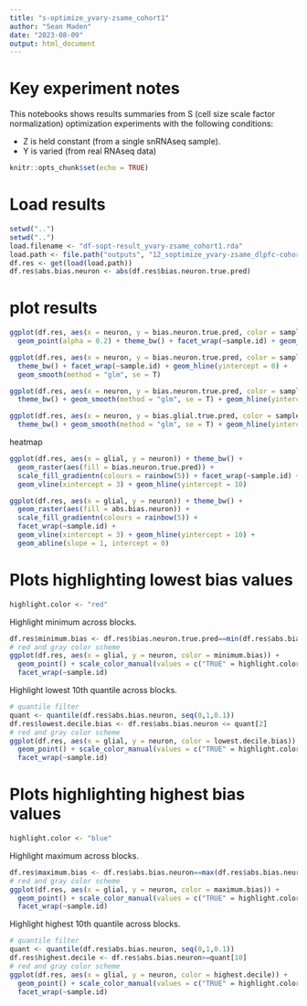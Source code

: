 ```yaml
---
title: "s-optimize_yvary-zsame_cohort1"
author: "Sean Maden"
date: "2023-08-09"
output: html_document
---
```


# Key experiment notes

This notebooks shows results summaries from S (cell size scale factor normalization) optimization experiments with the following conditions:

* Z is held constant (from a single snRNAseq sample).
* Y is varied (from real RNAseq data)

```r
knitr::opts_chunk$set(echo = TRUE)
```

# Load results

```r
setwd("..")
setwd("..")
load.filename <- "df-sopt-result_yvary-zsame_cohort1.rda"
load.path <- file.path("outputs", "12_soptimize_yvary-zsame_dlpfc-cohort1", load.filename)
df.res <- get(load(load.path))
df.res$abs.bias.neuron <- abs(df.res$bias.neuron.true.pred)
```

# plot results

```r
ggplot(df.res, aes(x = neuron, y = bias.neuron.true.pred, color = sample.id)) + 
  geom_point(alpha = 0.2) + theme_bw() + facet_wrap(~sample.id) + geom_hline(yintercept = 0)

ggplot(df.res, aes(x = neuron, y = bias.neuron.true.pred, color = sample.id)) + 
  theme_bw() + facet_wrap(~sample.id) + geom_hline(yintercept = 0) +
  geom_smooth(method = "glm", se = T)

ggplot(df.res, aes(x = neuron, y = bias.neuron.true.pred, color = sample.id)) + 
  theme_bw() + geom_smooth(method = "glm", se = T) + geom_hline(yintercept = 0)

ggplot(df.res, aes(x = neuron, y = bias.glial.true.pred, color = sample.id)) + 
  theme_bw() + geom_smooth(method = "glm", se = T) + geom_hline(yintercept = 0)
```

heatmap

```r
ggplot(df.res, aes(x = glial, y = neuron)) + theme_bw() +
  geom_raster(aes(fill = bias.neuron.true.pred)) +
  scale_fill_gradientn(colours = rainbow(5)) + facet_wrap(~sample.id) + 
  geom_vline(xintercept = 3) + geom_hline(yintercept = 10)

ggplot(df.res, aes(x = glial, y = neuron)) + theme_bw() +
  geom_raster(aes(fill = abs.bias.neuron)) +
  scale_fill_gradientn(colours = rainbow(5)) + 
  facet_wrap(~sample.id) +
  geom_vline(xintercept = 3) + geom_hline(yintercept = 10) +
  geom_abline(slope = 1, intercept = 0)

```

# Plots highlighting lowest bias values

```r
highlight.color <- "red"
```

Highlight minimum across blocks.

```r
df.res$minimum.bias <- df.res$bias.neuron.true.pred==min(df.res$abs.bias.neuron)
# red and gray color scheme
ggplot(df.res, aes(x = glial, y = neuron, color = minimum.bias)) + 
  geom_point() + scale_color_manual(values = c("TRUE" = highlight.color, "FALSE" = "gray")) +
  facet_wrap(~sample.id)
```

Highlight lowest 10th quantile across blocks.

```r
# quantile filter
quant <- quantile(df.res$abs.bias.neuron, seq(0,1,0.1))
df.res$lowest.decile.bias <- df.res$abs.bias.neuron <= quant[2]
# red and gray color scheme
ggplot(df.res, aes(x = glial, y = neuron, color = lowest.decile.bias)) + 
  geom_point() + scale_color_manual(values = c("TRUE" = highlight.color, "FALSE" = "gray")) +
  facet_wrap(~sample.id)
```

# Plots highlighting highest bias values

```r
highlight.color <- "blue"
```

Highlight maximum across blocks.

```r
df.res$maximum.bias <- df.res$abs.bias.neuron==max(df.res$abs.bias.neuron)
# red and gray color scheme
ggplot(df.res, aes(x = glial, y = neuron, color = maximum.bias)) + 
  geom_point() + scale_color_manual(values = c("TRUE" = highlight.color, "FALSE" = "gray")) +
  facet_wrap(~sample.id)
```

Highlight highest 10th quantile across blocks.

```r
# quantile filter
quant <- quantile(df.res$abs.bias.neuron, seq(0,1,0.1))
df.res$highest.decile <- df.res$abs.bias.neuron>=quant[10]
# red and gray color scheme
ggplot(df.res, aes(x = glial, y = neuron, color = highest.decile)) + 
  geom_point() + scale_color_manual(values = c("TRUE" = highlight.color, "FALSE" = "gray")) +
  facet_wrap(~sample.id)
```



